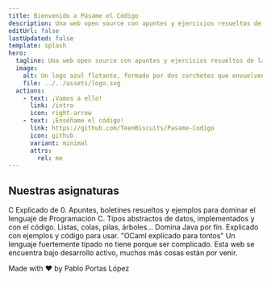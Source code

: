 ```yaml
---
title: Bienvenido a Pásame el Código
description: Una web open source con apuntes y ejercicios resueltos de las diferentes asignaturas que componen el Grado de Enxeñería Informática da Universidade da Coruña.
editUrl: false
lastUpdated: false
template: splash
hero:
  tagline: Una web open source con apuntes y ejercicios resueltos de las diferentes asignaturas que componen el Grado de Enxeñería Informática da Universidade da Coruña.
  image:
    alt: Un logo azul flotante, formado por dos corchetes que envuelven una P y una C.
    file: ../../assets/logo.svg
  actions:
    - text: ¡Vamos a ello!
      link: /intro
      icon: right-arrow
    - text: ¡Enséñame el código!
      link: https://github.com/TeenBiscuits/Pasame-Codigo
      icon: github
      variant: minimal
      attrs:
        rel: me
---
```




## Nuestras asignaturas

<CardGrid stagger>
	<Asignaturas title="Programación I" icon="seti:c" href="/prouno">
		C Explicado de 0. Apuntes, boletines resueltos y ejemplos para dominar el lenguaje de Programación C.
	</Asignaturas>
  <Asignaturas title="Programación II" icon="seti:c" href="/prodos">
		Tipos abstractos de datos, implementados y con el código. Listas, colas, pilas, árboles...
	</Asignaturas>
	<Asignaturas title="Diseño de Software" icon="seti:java" href="/deese">
		Domina Java por fin. Explicado con ejemplos y código para usar.
	</Asignaturas>
	<Asignaturas title="Paradigmas de la Programación" icon="seti:ocaml" href="/pepe">
		"OCaml explicado para tontos" Un lenguaje fuertemente tipado no tiene porque ser complicado.
	</Asignaturas>
  <Card title="Más que están por venir..." icon="seti:notebook">
    Esta web se encuentra bajo desarrollo activo, muchos más cosas están por venir.
  </Card>
</CardGrid>

<AboutMe>

Made with ❤️ by Pablo Portas López

</AboutMe>
